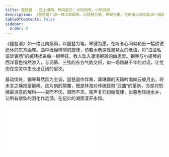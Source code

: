 ```yaml
---
title: 琵琶语 - 弦上烟雨，琴间留白；大知闲闲，小知间间
description: 《琵琶语》如一缕江南烟雨，以琵琶为笔，琴键为墨，在听者心间勾勒出一幅欲说还休的东方画卷。曲中缠绵悱恻的旋律，仿若水巷深处琵琶女的低语，将“泣泣私语诉衷肠”的婉转揉进每一根琴弦，教人坠入凄清婉转的幽思里。钢琴与小提琴的西洋音色悄然渗入，与洞箫、三弦的东方气韵交织，似一场跨越千年的对话，让忧伤在空灵中生长出辽阔的层次。
tableOfContents: false
sidebar:
  order: 9
---
```


《琵琶语》如一缕江南烟雨，以琵琶为笔，琴键为墨，在听者心间勾勒出一幅欲说还休的东方画卷。曲中缠绵悱恻的旋律，仿若水巷深处琵琶女的低语，将“泣泣私语诉衷肠”的婉转揉进每一根琴弦，教人坠入凄清婉转的幽思里。钢琴与小提琴的西洋音色悄然渗入，与洞箫、三弦的东方气韵交织，似一场跨越千年的对话，让忧伤在空灵中生长出辽阔的层次。

最动情处，钢琴蓦然跃为主调，琵琶退作伴奏，龚琳娜的天籁吟唱如云破月出，将未言之痛推至巅峰。这片刻的颠覆，既是林海对传统琵琶“武曲”的革新，亦是对愁绪最诗意的解构——哀而不伤，寂而不灭。尾声复归初始旋律，似暮色轻拢水乡，让所有欲坠的泪化作涟漪，在记忆的湖面漾开永恒。

<iframe class="bili-video" src="//player.bilibili.com/player.html?isOutside=true&aid=114646501562360&bvid=BV1MWTDzsEKW&cid=30384784947&p=1" scrolling="no" border="0" frameborder="no" framespacing="0" allowfullscreen="true"></iframe>